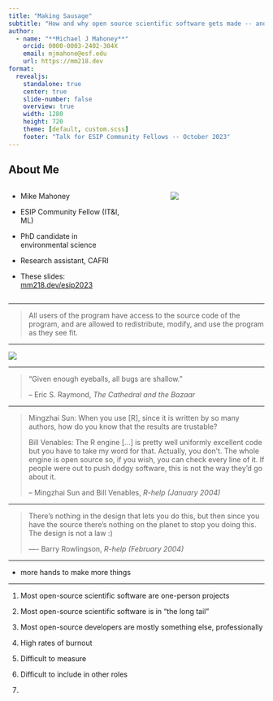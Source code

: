 ```yaml
---
title: "Making Sausage"
subtitle: "How and why open source scientific software gets made -- and what keeps us from making more"
author:
  - name: "**Michael J Mahoney**"
    orcid: 0000-0003-2402-304X
    email: mjmahone@esf.edu
    url: https://mm218.dev
format: 
  revealjs: 
    standalone: true
    center: true
    slide-number: false
    overview: true
    width: 1280
    height: 720
    theme: [default, custom.scss]
    footer: "Talk for ESIP Community Fellows -- October 2023"
---
```


## About Me

::: columns
::: {.column width="50%"}
-   Mike Mahoney

-   ESIP Community Fellow (IT&I, ML)

-   PhD candidate in environmental science

-   Research assistant, CAFRI

-   These slides: [mm218.dev/esip2023](https://mm218.dev/esip2023)
:::

::: {.column width="10%"}
:::

::: {.column width="40%"}
![](me.jpeg)
:::
:::

---

> All users of the program have access to the source code of the program, and are allowed to redistribute, modify, and use the program as they see fit.

---

![](open-source-initiative.jpeg)

---

> "Given enough eyeballs, all bugs are shallow."
>
> -- Eric S. Raymond, _The Cathedral and the Bazaar_

---

> Mingzhai Sun: When you use [R], since it is written by so many authors, how do you know that the results are trustable?
>
> Bill Venables: The R engine [...] is pretty well uniformly excellent code but you have to take my word for that. Actually, you don't. The whole engine is open source so, if you wish, you can check every line of it. If people were out to push dodgy software, this is not the way they'd go about it.
>
> -- Mingzhai Sun and Bill Venables, _R-help (January 2004)_

---

> There’s nothing in the design that lets you do this, but then since you have the source there’s nothing on the planet to stop you doing this. The design is not a law :)
>
> —- Barry Rowlingson, _R-help (February 2004)_

---

+ more hands to make more things

---

#. Most open-source scientific software are one-person projects

#. Most open-source scientific software is in "the long tail" 

#. Most open-source developers are mostly something else, professionally

#. High rates of burnout

#. Difficult to measure

#. Difficult to include in other roles

#. 

